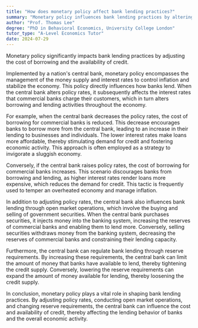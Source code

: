 ```yaml
---
title: "How does monetary policy affect bank lending practices?"
summary: "Monetary policy influences bank lending practices by altering the cost of borrowing and the availability of credit."
author: "Prof. Thomas Lee"
degree: "PhD in Behavioral Economics, University College London"
tutor_type: "A-Level Economics Tutor"
date: 2024-07-29
---
```


Monetary policy significantly impacts bank lending practices by adjusting the cost of borrowing and the availability of credit.

Implemented by a nation's central bank, monetary policy encompasses the management of the money supply and interest rates to control inflation and stabilize the economy. This policy directly influences how banks lend. When the central bank alters policy rates, it subsequently affects the interest rates that commercial banks charge their customers, which in turn alters borrowing and lending activities throughout the economy.

For example, when the central bank decreases the policy rates, the cost of borrowing for commercial banks is reduced. This decrease encourages banks to borrow more from the central bank, leading to an increase in their lending to businesses and individuals. The lower interest rates make loans more affordable, thereby stimulating demand for credit and fostering economic activity. This approach is often employed as a strategy to invigorate a sluggish economy.

Conversely, if the central bank raises policy rates, the cost of borrowing for commercial banks increases. This scenario discourages banks from borrowing and lending, as higher interest rates render loans more expensive, which reduces the demand for credit. This tactic is frequently used to temper an overheated economy and manage inflation.

In addition to adjusting policy rates, the central bank also influences bank lending through open market operations, which involve the buying and selling of government securities. When the central bank purchases securities, it injects money into the banking system, increasing the reserves of commercial banks and enabling them to lend more. Conversely, selling securities withdraws money from the banking system, decreasing the reserves of commercial banks and constraining their lending capacity.

Furthermore, the central bank can regulate bank lending through reserve requirements. By increasing these requirements, the central bank can limit the amount of money that banks have available to lend, thereby tightening the credit supply. Conversely, lowering the reserve requirements can expand the amount of money available for lending, thereby loosening the credit supply.

In conclusion, monetary policy plays a vital role in shaping bank lending practices. By adjusting policy rates, conducting open market operations, and changing reserve requirements, the central bank can influence the cost and availability of credit, thereby affecting the lending behavior of banks and the overall economic activity.
    